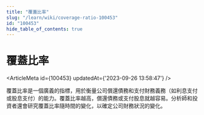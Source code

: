```yaml
---
title: "覆蓋比率"
slug: "/learn/wiki/coverage-ratio-100453"
id: "100453"
hide_table_of_contents: true
---
```



# 覆蓋比率

<ArticleMeta id={100453} updatedAt={'2023-09-26 13:58:47'} />
<div className='border-solid border-b border-t-0 my-4 border-[var(--ifm-color-gray-300)]' />

覆蓋比率是一個廣義的指標，用於衡量公司償還債務和支付財務義務（如利息支付或股息支付）的能力。覆蓋比率越高，償還債務或支付股息就越容易。分析師和投資者還會研究覆蓋比率隨時間的變化，以確定公司財務狀況的變化。
